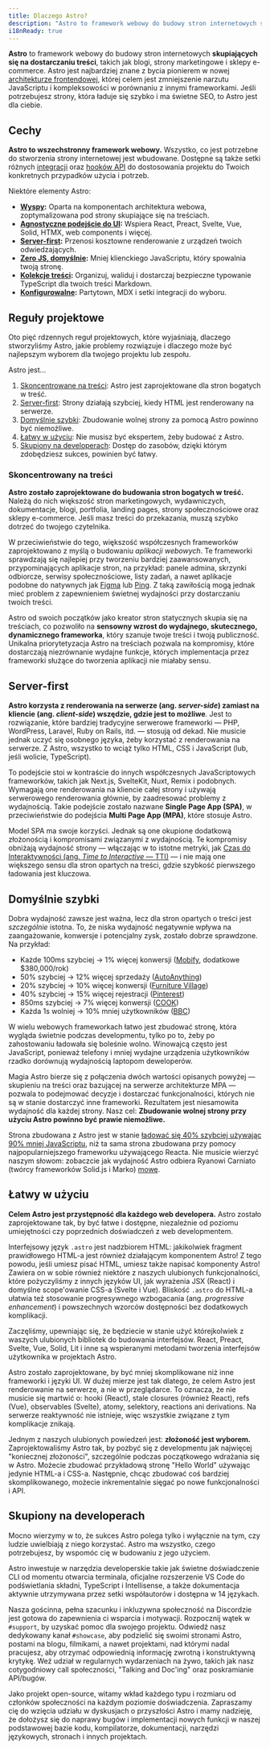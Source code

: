 ```yaml
---
title: Dlaczego Astro?
description: "Astro to framework webowy do budowy stron internetowych skupiających się na dostarczaniu treści, takich jak blogi, strony marketingowe i e-commerce. Dowiedz się, dlaczego Astro może być dobrym wyborem dla Twojej następnej strony."
i18nReady: true
---
```


**Astro** to framework webowy do budowy stron internetowych **skupiających się na dostarczaniu treści**, takich jak blogi, strony marketingowe i sklepy e-commerce. Astro jest najbardziej znane z bycia pionierem w nowej [architekturze frontendowej](/pl/concepts/islands/), której celem jest zmniejszenie narzutu JavaScriptu i kompleksowości w porównaniu z innymi frameworkami. Jeśli potrzebujesz strony, która ładuje się szybko i ma świetne SEO, to Astro jest dla ciebie.

## Cechy

**Astro to wszechstronny framework webowy.** Wszystko, co jest potrzebne do stworzenia strony internetowej jest wbudowane. Dostępne są także  setki różnych [integracji](https://astro.build/integrations/) oraz [hooków API](/pl/reference/integrations-reference/) do dostosowania projektu do Twoich konkretnych przypadków użycia i potrzeb.

Niektóre elementy Astro:

- **[Wyspy](/pl/concepts/islands/):** Oparta na komponentach architektura webowa, zoptymalizowana pod strony skupiające się na treściach.
- **[Agnostyczne podejście do UI](/pl/guides/framework-components/):** Wspiera React, Preact, Svelte, Vue, Solid, HTMX, web components i więcej.
- **[Server-first](/pl/guides/on-demand-rendering/):** Przenosi kosztowne renderowanie z urządzeń twoich odwiedzających.
- **[Zero JS, domyślnie](/pl/basics/astro-components/):** Mniej klienckiego JavaScriptu, który spowalnia twoją stronę.
- **[Kolekcje treści](/pl/guides/content-collections/):** Organizuj, waliduj i dostarczaj bezpieczne typowanie TypeScript dla twoich treści Markdown.
- **[Konfigurowalne](/pl/guides/integrations-guide/):** Partytown, MDX i setki integracji do wyboru.

## Reguły projektowe

Oto pięć rdzennych reguł projektowych, które wyjaśniają, dlaczego stworzyliśmy Astro, jakie problemy rozwiązuje i dlaczego może być najlepszym wyborem dla twojego projektu lub zespołu.

Astro jest...

1. [Skoncentrowane na treści](#content-driven): Astro jest zaprojektowane dla stron bogatych w treść.
2. [Server-first](#server-first): Strony działają szybciej, kiedy HTML jest renderowany na serwerze.
3. [Domyślnie szybki](#fast-by-default): Zbudowanie wolnej strony za pomocą Astro powinno być niemożliwe.
4. [Łatwy w użyciu](#easy-to-use): Nie musisz być ekspertem, żeby budować z Astro.
5. [Skupiony na developerach](#developer-focused): Dostęp do zasobów, dzięki którym zdobędziesz sukces, powinien być łatwy.

### Skoncentrowany na treści

**Astro zostało zaprojektowane do budowania stron bogatych w treść.** Należą do nich większość stron marketingowych, wydawniczych, dokumentacje, blogi, portfolia, landing pages, strony społecznościowe oraz sklepy e-commerce. Jeśli masz treści do przekazania, muszą szybko dotrzeć do twojego czytelnika.

W przeciwieństwie do tego, większość współczesnych frameworków zaprojektowano z myślą o budowaniu *aplikacji webowych*. Te frameworki sprawdzają się najlepiej przy tworzeniu bardziej zaawansowanych, przypominających aplikacje stron, na przykład: panele admina, skrzynki odbiorcze, serwisy społecznościowe, listy zadań, a nawet aplikacje podobne do natywnych jak [Figma](https://figma.com/) lub [Ping](https://ping.gg/). Z taką zawiłością mogą jednak mieć problem z zapewnieniem świetnej wydajności przy dostarczaniu twoich treści. 

Astro od swoich początków jako kreator stron statycznych skupia się na treściach, co pozwoliło na **sensowny wzrost do wydajnego, skutecznego, dynamicznego frameworka**, który szanuje twoje treści i twoją publiczność. Unikalna priorytetyzacja Astro na treściach pozwala na kompromisy, które dostarczają niezrównanie wydajne funkcje, których implementacja przez frameworki służące do tworzenia aplikacji nie miałaby sensu.

## Server-first

**Astro korzysta z renderowania na serwerze (ang. *server-side*) zamiast na kliencie (ang. *client-side*) wszędzie, gdzie jest to możliwe**. Jest to rozwiązanie, które bardziej tradycyjne serwerowe frameworki — PHP, WordPress, Laravel, Ruby on Rails, itd. — stosują od dekad. Nie musicie jednak uczyć się osobnego języka, żeby korzystać z renderowania na serwerze. Z Astro, wszystko to wciąż tylko HTML, CSS i JavaScript (lub, jeśli wolicie, TypeScript).

To podejście stoi w kontraście do innych współczesnych JavaScriptowych frameworków, takich jak Next.js, SvelteKit, Nuxt, Remix i podobnych. Wymagają one renderowania na kliencie całej strony i używają serwerowego renderowania głównie, by zaadresować problemy z wydajnością. Takie podejście zostało nazwane **Single Page App (SPA)**, w przeciwieństwie do podejścia **Multi Page App (MPA)**, które stosuje Astro.

Model SPA ma swoje korzyści. Jednak są one okupione dodatkową złożonością i kompromisami związanymi z wydajnością. Te kompromisy obniżają wydajność strony — włączając w to istotne metryki, jak [Czas do Interaktywności (ang. *Time to Interactive* — TTI)](https://web.dev/interactive/) — i nie mają one większego sensu dla stron opartych na treści, gdzie szybkość pierwszego ładowania jest kluczowa.

## Domyślnie szybki

Dobra wydajność zawsze jest ważna, lecz dla stron opartych o treści jest *szczególnie* istotna. To, że niska wydajność negatywnie wpływa na zaangażowanie, konwersje i potencjalny zysk, zostało dobrze sprawdzone. Na przykład:

- Każde 100ms szybciej → 1% więcej konwersji ([Mobify](https://web.dev/why-speed-matters/), dodatkowe $380,000/rok)
- 50% szybciej → 12% więcej sprzedaży ([AutoAnything](https://www.digitalcommerce360.com/2010/08/19/web-accelerator-revs-conversion-and-sales-autoanything/))
- 20% szybciej → 10% więcej konwersji ([Furniture Village](https://www.thinkwithgoogle.com/intl/en-gb/marketing-strategies/app-and-mobile/furniture-village-and-greenlight-slash-page-load-times-boosting-user-experience/))
- 40% szybciej → 15% więcej rejestracji ([Pinterest](https://medium.com/pinterest-engineering/driving-user-growth-with-performance-improvements-cfc50dafadd7))
- 850ms szybciej → 7% więcej konwersji ([COOK](https://web.dev/why-speed-matters/))
- Każda 1s wolniej → 10% mniej użytkowników ([BBC](https://www.creativebloq.com/features/how-the-bbc-builds-websites-that-scale))

W wielu webowych frameworkach łatwo jest zbudować stronę, która wygląda świetnie podczas developmentu, tylko po to, żeby po zahostowaniu ładowała się boleśnie wolno. Winowajcą często jest JavaScript, ponieważ telefony i mniej wydajne urządzenia użytkowników rzadko dorównują wydajnością laptopom deweloperów.

Magia Astro bierze się z połączenia dwóch wartości opisanych powyżej — skupieniu na treści oraz bazującej na serwerze architekturze MPA — pozwala to podejmować decyzje i dostarczać funkcjonalności, których nie są w stanie dostarczyć inne frameworki. Rezultatem jest niesamowita wydajność dla każdej strony. Nasz cel: **Zbudowanie wolnej strony przy użyciu Astro powinno być prawie niemożliwe.**

Strona zbudowana z Astro jest w stanie [ładować się 40% szybciej używając 90% mniej JavaScriptu](https://twitter.com/t3dotgg/status/1437195415439360003), niż ta sama strona zbudowana przy pomocy najpopularniejszego frameworku używającego Reacta. Nie musicie wierzyć naszym słowom: zobaczcie jak wydajność Astro odbiera Ryanowi Carniato (twórcy frameworków Solid.js i Marko) [mowę](https://youtu.be/2ZEMb_H-LYE?t=8163).


## Łatwy w użyciu

**Celem Astro jest przystępność dla każdego web developera.** Astro zostało zaprojektowane tak, by być łatwe i dostępne, niezależnie od poziomu umiejętności czy poprzednich doświadczeń z web developmentem.

Interfejsowy język `.astro` jest nadzbiorem HTML: jakikolwiek fragment prawidłowego HTML-a jest również działającym komponentem Astro! Z tego powodu, jeśli umiesz pisać HTML, umiesz także napisać komponenty Astro! Zawiera on w sobie również niektóre z naszych ulubionych funkcjonalności, które pożyczyliśmy z innych języków UI, jak wyrażenia JSX (React) i domyślne scope'owanie CSS-a (Svelte i Vue). Bliskość `.astro` do HTML-a ułatwia też stosowanie progresywnego wzbogacania (ang. *progressive enhancement*) i powszechnych wzorców dostępności bez dodatkowych komplikacji.

Zaczęliśmy, upewniając się, że będziecie w stanie użyć którejkolwiek z waszych ulubionych bibliotek do budowania interfejsów. React, Preact, Svelte, Vue, Solid, Lit i inne są wspieranymi metodami tworzenia interfejsów użytkownika w projektach Astro.

Astro zostało zaprojektowane, by być mniej skomplikowane niż inne frameworki i języki UI. W dużej mierze jest tak dlatego, że celem Astro jest renderowanie na serwerze, a nie w przeglądarce. To oznacza, że nie musicie się martwić o: hooki (React), stale closures (również React), refs (Vue), observables (Svelte), atomy, selektory, reactions ani derivations. Na serwerze reaktywność nie istnieje, więc wszystkie związane z tym komplikacje znikają.

Jednym z naszych ulubionych powiedzeń jest: **złożoność jest wyborem.** Zaprojektowaliśmy Astro tak, by pozbyć się z developmentu jak najwięcej "koniecznej złożoności", szczególnie podczas początkowego wdrażania się w Astro. Możecie zbudować przykładową stronę "Hello World" używając jedynie HTML-a i CSS-a. Następnie, chcąc zbudować coś bardziej skomplikowanego, możecie inkrementalnie sięgać po nowe funkcjonalności i API.


## Skupiony na developerach

Mocno wierzymy w to, że sukces Astro polega tylko i wyłącznie na tym, czy ludzie uwielbiają z niego korzystać. Astro ma wszystko, czego potrzebujesz, by wspomóc cię w budowaniu z jego użyciem.

Astro inwestuje w narzędzia developerskie takie jak świetne doświadczenie CLI od momentu otwarcia terminala, oficjalne rozszerzenie VS Code do podświetlania składni, TypeScript i Intellisense, a także dokumentacja aktywnie utrzymywana przez setki współautorów i dostępna w 14 językach.

Nasza gościnna, pełna szacunku i inkluzywna społeczność na Discordzie jest gotowa do zapewnienia ci wsparcia i motywacji. Rozpocznij wątek w `#support`, by uzyskać pomoc dla swojego projektu. Odwiedź nasz dedykowany kanał `#showcase`, aby podzielić się swoimi stronami Astro, postami na blogu, filmikami, a nawet projektami, nad którymi nadal pracujesz, aby otrzymać odpowiednią informację zwrotną i konstruktywną krytykę. Weź udział w regularnych wydarzeniach na żywo, takich jak nasz cotygodniowy call społeczności, "Talking and Doc'ing" oraz poskramianie API/bugów.

Jako projekt open-source, witamy wkład każdego typu i rozmiaru od członków społeczności na każdym poziomie doświadczenia. Zapraszamy cię do wzięcia udziału w dyskusjach o przyszłości Astro i mamy nadzieję, że dołożysz się do naprawy bugów i implementacji nowych funkcji w naszej podstawowej bazie kodu, kompilatorze, dokumentacji, narzędzi językowych, stronach i innych projektach.